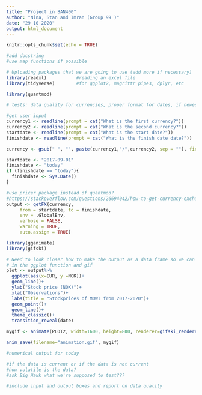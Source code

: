 ```yaml
---
title: "Project in BAN400"
author: "Nina, Stan and Imran (Group 99 )"
date: "29 10 2020"
output: html_document
---
```


```r
knitr::opts_chunk$set(echo = TRUE)

#add docstring
#use map functions if possible

# Uploading packages that we are going to use (add more if necessary)
library(readxl)           #reading an excel file
library(tidyverse)        #for ggplot2, magrittr pipes, dplyr, etc
```

```r
library(quantmod)

# tests: data quality for currencies, proper format for dates, if newest data is not from today, inform the user that data is eg. from yesterday (report)

#get user input
currency1 <- readline(prompt = cat("What is the first currency?"))
currency2 <- readline(prompt = cat("What is the second currency?"))
startdate <- readline(prompt = cat("What is the start date?"))
finishdate <- readline(prompt = cat("What is the finish date date?"))

currency <- gsub(" ", "", paste(currency1,"/",currency2, sep = ""), fixed = TRUE)

startdate <- "2017-09-01"
finishdate <- "today"
if (finishdate == "today"){
  finishdate <- Sys.Date()
}

#use pricer package instead of quantmod?
#https://stackoverflow.com/questions/26694042/how-to-get-currency-exchange-rates-in-r
output <- getFX(currency,
     from = startdate, to = finishdate,
     env = .GlobalEnv,
     verbose = FALSE,
     warning = TRUE,
     auto.assign = TRUE)

```

```r
library(gganimate)
library(gifski)

# Need to look closer how to make the output as a data frame so we can use it
# in the ggplot function and gif
plot <- output%>%
  ggplot(aes(x=EUR, y =NOK))+
  geom_line()+
  ylab("Stock price (NOK)")+
  xlab("Observations")+
  labs(title = "Stockprices of MOWI from 2017-2020")+
  geom_point()+
  geom_line()+
  theme_classic()+
  transition_reveal(date)

mygif <- animate(PLOT2, width=1600, height=800, renderer=gifski_renderer(loop=TRUE))  

anim_save(filename="animation.gif", mygif)


```

```r
#numerical output for today
```

```r
#if the data is current or if the data is not current
#how volatile is the data?
#ask Big Hawk what we're supposed to test???
```

```r
#include input and output boxes and report on data quality
```

